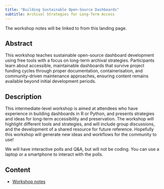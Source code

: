 ```yaml
---
title: "Building Sustainable Open-Source Dashboards"
subtitle: Archival Strategies for Long-Term Access
---
```


The workshop notes will be linked to from this landing page.

## Abstract

This workshop teaches sustainable open-source dashboard development using free tools with a focus on long-term archival strategies. Participants learn about accessible, maintainable dashboards that survive project funding cycles through proper documentation, containerisation, and community-driven maintenance approaches, ensuring content remains available beyond initial development periods.

## Description

This intermediate-level workshop is aimed at attendees who have experience in building dashboards in R or Python, and presents strategies and ideas for long-term accessibility and preservation. The workshop will highlight different tools and strategies, and will include group discussions, and the development of a shared resource for future reference. Hopefully this workshop will generate new ideas and workflows for the community to use!

We will have interactive polls and Q&A, but will not be coding. You can use a laptop or a smartphone to interact with the polls.

## Content

- [Workshop notes](murphyqm.github.io/archival-strategies/)